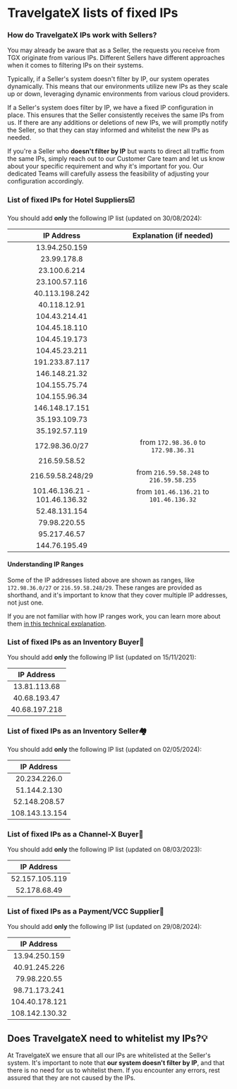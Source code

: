 ﻿---
sidebar_position: 2
---

# TravelgateX lists of fixed IPs

### How do TravelgateX IPs work with Sellers?

You may already be aware that as a Seller, the requests you receive from TGX originate from various IPs. Different Sellers have different approaches when it comes to filtering IPs on their systems.

Typically, if a Seller's system doesn't filter by IP, our system operates dynamically. This means that our environments utilize new IPs as they scale up or down, leveraging dynamic environments from various cloud providers.

If a Seller's system does filter by IP, we have a fixed IP configuration in place. This ensures that the Seller consistently receives the same IPs from us. If there are any additions or deletions of new IPs, we will promptly notify the Seller, so that they can stay informed and whitelist the new IPs as needed.

If you're a Seller who **doesn't filter by IP** but wants to direct all traffic from the same IPs, simply reach out to our Customer Care team and let us know about your specific requirement and why it's important for you. Our dedicated Teams will carefully assess the feasibility of adjusting your configuration accordingly.

### List of fixed IPs for Hotel Suppliers☑️
You should add **only** the following IP list (updated on 30/08/2024):

| **IP Address**                     |   Explanation (if needed)               |
| :--------------------------------: |  :------------------------------------: |
| 13.94.250.159                      |                                         |
| 23.99.178.8                        |                                         |
| 23.100.6.214                       |                                         |
| 23.100.57.116                      |                                         |
| 40.113.198.242                     |                                         |
| 40.118.12.91                       |                                         |
| 104.43.214.41                      |                                         |
| 104.45.18.110                      |                                         |
| 104.45.19.173                      |                                         |
| 104.45.23.211                      |                                         |
| 191.233.87.117                     |                                         |
| 146.148.21.32                      |                                         |
| 104.155.75.74                      |                                         |
| 104.155.96.34                      |                                         |
| 146.148.17.151                     |                                         |
| 35.193.109.73                      |                                         |
| 35.192.57.119                      |                                         |
| 172.98.36.0/27                     | from `172.98.36.0` to `172.98.36.31`    |
| 216.59.58.52                       |                                         |
| 216.59.58.248/29                   | from `216.59.58.248` to `216.59.58.255` |
| 101.46.136.21 - 101.46.136.32      | from `101.46.136.21` to `101.46.136.32` |
| 52.48.131.154                      |                                         |
| 79.98.220.55                       |                                         |
| 95.217.46.57                       |                                         |
| 144.76.195.49                      |                                         |

#### Understanding IP Ranges

Some of the IP addresses listed above are shown as ranges, like `172.98.36.0/27` or `216.59.58.248/29`. These ranges are provided as shorthand, and it's important to know that they cover multiple IP addresses, not just one.

If you are not familiar with how IP ranges work, you can learn more about them [in this technical explanation](https://www.cloudflare.com/learning/network-layer/what-is-an-ip-address/).

### List of fixed IPs as an Inventory Buyer🏨
You should add **only** the following IP list (updated on 15/11/2021):

| **IP Address**         |  
| :--------------------: |
| 13.81.113.68           |  
| 40.68.193.47           |  
| 40.68.197.218          |  

### List of fixed IPs as an Inventory Seller🏘️
You should add **only** the following IP list (updated on 02/05/2024):

| **IP Address**         |  
| :--------------------: |
| 20.234.226.0           |  
| 51.144.2.130           |  
| 52.148.208.57          |  
| 108.143.13.154         |  

### List of fixed IPs as a Channel-X Buyer🚀
You should add **only** the following IP list (updated on 08/03/2023):

| **IP Address**         |  
| :--------------------: |
| 52.157.105.119         |  
| 52.178.68.49           |  

### List of fixed IPs as a Payment/VCC Supplier📑
You should add **only** the following IP list (updated on 29/08/2024):

| **IP Address**         |  
| :--------------------: |  
| 13.94.250.159          |   
| 40.91.245.226          |  
| 79.98.220.55           |  
| 98.71.173.241          |  
| 104.40.178.121         |  
| 108.142.130.32         |  

## Does TravelgateX need to whitelist my IPs?💡
At TravelgateX we ensure that all our IPs are whitelisted at the Seller's system. It's important to note that **our system doesn't filter by IP**, and that there is no need for us to whitelist them. If you encounter any errors, rest assured that they are not caused by the IPs.

<TipContactCustomerCare/>
